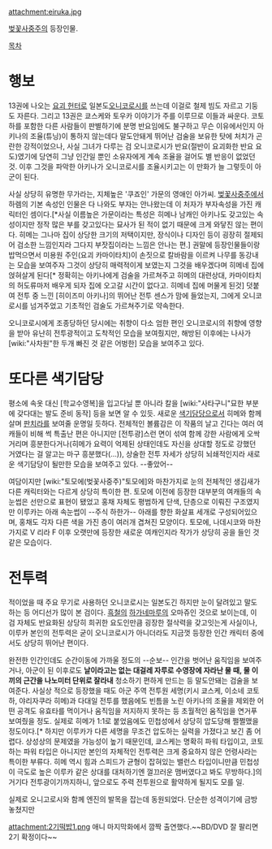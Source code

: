 attachment:eiruka.jpg

[[벚꽃사중주]]의 등장인물.

[[목차]]

= 행보 =
13권에 나오는 [[요괴 헌터]]로 일본도[[오니코로시]]를 쓰는데 이걸로 철제 빔도 자르고 기둥도 자른다. 그리고 13권은 쿄스케와 토우카 이야기가 주를 이루므로 이들과 싸운다. 코토하를 포함한 다른 사람들이 판별하기에 분명 반요임에도 불구하고 무슨 이유에서인지 아키나의 조율(튜닝)이 통하지 않는데다 말도안돼게 뛰어난 검술을 보유한 탓에 처치가 곤란한 강적이었으나, 사실 그녀가 다루는 검 오니코로시가 반요(절반이 요괴화한 반요 요도)였기에 당연히 그냥 인간일 뿐인 소유자에게 계속 조율을 걸어도 별 반응이 없었던 것. 이후 그것을 파악한 아키나가 오니코로시를 조율시키고는 이 만화가 늘 그렇듯이 아군이 된다. 

사실 상당히 유명한 무가라는, 지체높은 '쿠죠인' 가문의 영애인 아가씨. [[벚꽃사중주]]에서 하렘의 기본 속성인 인물은 다 나와도 부자는 안나왔는데 이 처자가 부자속성을 가진 캐릭터인 셈이다.[*사실 이름높은 가문이라는 특성은 히메나 남캐인 아키나도 갖고있는 속성이지만 정작 많은 부를 갖고있다는 묘사가 된 적이 없기 때문에 크게 와닿진 않는 편이다. 히메는 그나마 집이 상당한 크기의 저택이지만, 장식이나 디자인 등이 굉장히 절제되어 검소한 느낌인지라 그다지 부잣집이라는 느낌은 안나는 편.] 권말에 등장인물들이랑 밥먹으면서 미용원 주인(요괴 카마이타치)이 손짓으로 칼바람을 이르켜 나무를 동강내는 모습을 보여주자 그것이 상당히 매력적이게 보였는지 그것을 배우겠다며 히메네 집에 얹혀살게 된다[* 정확히는 아키나에게 검술을 가르쳐주고 히메의 대련상대, 카마이타치의 허도류마저 배우게 되자 집에 오고갈 시간이 없다고. 히메네 집에 머물게 된것] 덧붙여 전투 중 느낀 [히이즈미 아키나]의 뛰어난 전투 센스가 맘에 들었는지, 그에게 오니코로시를 넘겨주었고 기초적인 검술도 가르쳐주기로 약속한다.

오니코로시에게 조종당하던 당시에는 취향이 다소 엄한 편인 오니코로시의 취향에 영향을 받아 유난히 전투광적이고 도착적인 모습을 보여줬지만, 해방된 이후에는 나사가 [wiki:"사차원"한 두개 빠진 것 같은 어벙한] 모습을 보여주고 있다. 

= 또다른 색기담당 =
평소에 속옷 대신 [학교수영복]을 입고다닐 뿐 아니라 칼을 [wiki:"사타구니"묘한 부분에 갖다대는 발도 준비 동작] 등을 보면 알 수 있듯. 새로운 [[색기담당]]으로서 히메와 함께 살며 [[판치라]]를 보여줄 운명일 듯하다. 전체적인 볼륨감은 이 작품의 날고 긴다는 여러 여캐들이 비해 썩 특출난 편은 아니지만 [전투광]스런 면이 섞여 함께 강한 사람에게 오싹거리며 흥분한다거나(히메가 요력이 억제된 상태인데도 자신을 상대할 정도로 강했던 거였다는 걸 알고는 마구 흥분했다(...)), 상술한 전투 자세가 상당히 뇌쇄적인지라 새로운 색기담당이 될만한 모습을 보여주고 있다. --좋았어--

여담이지만 [wiki:"토모에(벚꽃사중주)"토모에]와 마찬가지로 눈의 전체적인 생김새가 다른 캐릭터와는 다르게 상당히 특이한 편. 토모에 이전에 등장한 대부분의 여캐들의 속눈썹은 선만으로 표현이 됐었고 홍채 자체도 평범하게 단색, 단층으로 이뤄진 구조였지만 이루카는 아래 속눈썹이 --주식 하한가-- 아래를 향한 화살표 세개로 구성되어있으며, 홍채도 각자 다른 색을 가진 층이 여러개 겹쳐진 모양이다. 토모에, 나데시코와 마찬가지로 V 리라 F 이후 오랫만에 등장한 새로운 여캐인지라 작가가 상당히 공을 들인 것 같은 모습이다.

= 전투력 =

적이었을 때 주요 무기로 사용하던 오니코로시는 일본도긴 하지만 눈이 달려있고 말도 하는 등 어디선가 많이 본 검이다. [[흑철]]의 [[하가네마루]]의 오마쥬인 것으로 보이는데, 이 검 자체도 반요화된 상당히 희귀한 요도인만큼 굉장한 절삭력을 갖고잇는게 사실이나, 이루카 본인의 전투력은 굳이 오니코로시가 아니더라도 지금껏 등장한 인간 캐릭터 중에서도 상당히 뛰어난 편이다. 

완전한 인간인데도 순간이동에 가까울 정도의 --순보-- 인간을 벗어난 움직임을 보여주거나, 아군이 된 이후로도 '''날이라고는 없는 대걸레 자루로 수영장에 자라난 물 때, 물 이끼의 근간을 나노미터 단위로 잘라내''' 청소하기 편하게 만드는 등 말도안돼는 검술을 보여준다. 사실상 적으로 등장했을 때도 아군 주역 전투원 세명(키시 쿄스케, 이소네 코토하, 야리자쿠라 히메)과 다대일 전투를 했음에도 빈틈을 노린 아키나의 조율을 제외한 어떤 공격도 유효타를 먹이거나 움직임을 저지하지 못하는 등 초월적인 움직임을 연거푸 보여줬을 정도. 실제로 히메가 1:1로 붙었음에도 민첩성에서 상당히 압도당해 쩔쩔맸을 정도이다.[* 하지만 이루카가 다른 세명을 무조건 압도하는 실력을 가졌다고 보긴 좀 어렵다. 상성상의 문제였을 가능성이 높기 때문인데, 쿄스케는 명확히 파워 타입이고, 코토하는 파워 타입은 아니지만 본인의 자체적인 전투력은 크게 중요하지 않은 언령사라는 특이한 부류다. 히메 역시 힘과 스피드가 균형이 잡혀있는 밸런스 타입이니만큼 민첩성이 극도로 높은 이루카 같은 상대를 대처하기엔 껄끄러운 맴버였다고 봐도 무방하다.]의  거기다 전투광이기까지하니, 앞으로도 주력 전투원으로 활약하게 될지도 모를 일.

실제로 오니고로시와 함께 엔진의 발목을 잡는데 동원되었다. 단순한 성격이기에 금방 놓쳤지만


attachment:2기떡밥1.png
애니 마지막화에서 깜짝 출연했다.~~BD/DVD 잘 팔리면 2기 확정이다~~
